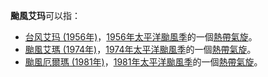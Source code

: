 {{noteTA|G1=Typhoon}}
'''颱風艾玛'''可以指：
*[[台风艾玛_(1956年)|台风艾玛 (1956年)]]，[[1956年太平洋颱風季|1956年太平洋颱風季]]的一個[[熱帶氣旋|熱帶氣旋]]。
*[[颱風艾瑪_(1974年)|颱風艾瑪 (1974年)]]，[[1974年太平洋颱風季|1974年太平洋颱風季]]的一個[[熱帶氣旋|熱帶氣旋]]。
*[[颱風厄爾瑪_(1981年)|颱風厄爾瑪 (1981年)]]，[[1981年太平洋颱風季|1981年太平洋颱風季]]的一個[[熱帶氣旋|熱帶氣旋]]。


{{消歧义|cat=热带气旋消歧义}}